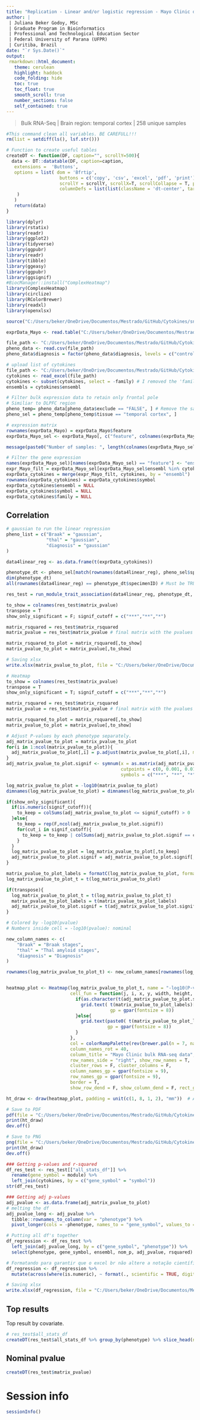 ---
title: "Replication - Linear and/or logistic regression - Mayo Clinic dataset"
author: |
 | Juliana Beker Godoy, MSc
 | Graduate Program in Bioinformatics
 | Professional and Technological Education Sector
 | Federal University of Parana (UFPR)
 | Curitiba, Brazil
date: "`r Sys.Date()`"
output:
 rmarkdown::html_document:
   theme: cerulean
   highlight: haddock
   code_folding: hide
   toc: true
   toc_float: true
   smooth_scroll: true
   number_sections: false
   self_contained: true
---

> Bulk RNA-Seq | Brain region: temporal cortex | 258 unique samples

```{r clean, warning=FALSE, echo=FALSE, results='hide'}
#This command clean all variables. BE CAREFULL!!! 
rm(list = setdiff(ls(), lsf.str()))
```

```{r HelperFunctions, echo=FALSE, results='hide', warning=FALSE}
# Function to create useful tables
createDT <- function(DF, caption="", scrollY=500){
  data <- DT::datatable(DF, caption=caption,
   extensions =  'Buttons',
   options = list( dom = 'Bfrtip', 
                    buttons = c('copy', 'csv', 'excel', 'pdf', 'print'), 
                    scrollY = scrollY, scrollX=T, scrollCollapse = T, paging = F,  
                    columnDefs = list(list(className = 'dt-center', targets = "_all"))
    )
   ) 
   return(data)
}
```

```{r packages, warning=FALSE, echo=FALSE, message=FALSE}
library(dplyr)
library(rstatix)
library(readr)
library(ggplot2)
library(tidyverse)
library(ggpubr)
library(readr)
library(tibble)
library(ggeasy)
library(ggpubr)
library(ggsignif)
#BiocManager::install("ComplexHeatmap")
library(ComplexHeatmap)
library(circlize)
library(RColorBrewer)
library(readxl)
library(openxlsx)
```

```{r source_reg_function, echo=FALSE, results='hide', warning=FALSE} 
source("C:/Users/beker/OneDrive/Documentos/Mestrado/GitHub/Cytokines/sn_RNAseq_DLPFC/run_regressions_v2_adjcov.R") # Our script for regressions: linear and logistic 
```

```{r dataset_upload, warning=FALSE,message=FALSE, include=FALSE}   
exprData_Mayo <- read.table("C:/Users/beker/OneDrive/Documentos/Mestrado/GitHub/Cytokines/replication/T028/Mayo_Normalized_counts_CQN.tsv", check.names = F, header = T)
```

```{r phenoData_upload, warning=FALSE} 
file_path <- "C:/Users/beker/OneDrive/Documentos/Mestrado/GitHub/Cytokines/replication/T028/RNAseq_Harmonization_Mayo_combined_metadata.csv"
pheno_data <- read.csv(file_path)
pheno_data$diagnosis = factor(pheno_data$diagnosis, levels = c("control", "Alzheimer Disease", "pathological aging", "progressive supranuclear palsy" ))
```

```{r gene_list, warning=FALSE,message=FALSE}
# upload list of cytokines
file_path <- "C:/Users/beker/OneDrive/Documentos/Mestrado/GitHub/Cytokines/list_cytokines/T023/list_cytokines_T023.xlsx"
cytokines <- read_excel(file_path)
cytokines <- subset(cytokines, select = -family) # I removed the 'family' column here because it had NA values
ensembls = cytokines$ensembl
```

```{r select_brain_region, echo=FALSE, warning=FALSE}
# Filter bulk expression data to retain only frontal pole
# Similiar to DLPFC region
pheno_temp= pheno_data[pheno_data$exclude == "FALSE", ] # Remove the samples that didn't pass QC 
pheno_sel = pheno_temp[pheno_temp$tissue == "temporal cortex", ]

# expression matrix 
rownames(exprData_Mayo) = exprData_Mayo$feature
exprData_Mayo_sel <- exprData_Mayo[, c("feature", colnames(exprData_Mayo)[colnames(exprData_Mayo) %in% pheno_sel$specimenID])]

message(paste0("Number of samples: ", length(colnames(exprData_Mayo_sel)) - 1))
```

```{r filter_expr, warning=FALSE,message=FALSE, include=FALSE}
# Filter the gene expression
names(exprData_Mayo_sel)[names(exprData_Mayo_sel) == "feature"] <- "ensembl"
expr_Mayo_filt = exprData_Mayo_sel[exprData_Mayo_sel$ensembl %in% cytokines$ensembl,]
exprData_cytokines = merge(expr_Mayo_filt, cytokines, by = "ensembl")
rownames(exprData_cytokines) = exprData_cytokines$symbol
exprData_cytokines$ensembl = NULL
exprData_cytokines$symbol = NULL
exprData_cytokines$family = NULL
```

## Correlation

```{r pheno_list, warning=FALSE, message=FALSE, include=FALSE}
# gaussian to run the linear regression 
pheno_list = c("Braak" = "gaussian",
               "thal" = "gaussian",
               "diagnosis" = "gaussian"
)
```

```{r expr_feno, warning=FALSE, message=FALSE, include=FALSE}
data4linear_reg <- as.data.frame(t(exprData_cytokines))

phenotype_dt <- pheno_sel[match(rownames(data4linear_reg), pheno_sel$specimenID), ]
dim(phenotype_dt)
all(rownames(data4linear_reg) == phenotype_dt$specimenID) # Must be TRUE. Check the IDs

res_test = run_module_trait_association(data4linear_reg, phenotype_dt, pheno_list, covariates = c("ageDeath","sex"))
```

```{r supplementary_table, warning=FALSE}
to_show = colnames(res_test$matrix_pvalue)
transpose = T
show_only_significant = F; signif_cutoff = c("***","**","*")

matrix_rsquared = res_test$matrix_rsquared
matrix_pvalue = res_test$matrix_pvalue # final matrix with the pvalues 

matrix_rsquared_to_plot = matrix_rsquared[,to_show]
matrix_pvalue_to_plot = matrix_pvalue[,to_show]

# Saving xlsx
write.xlsx(matrix_pvalue_to_plot, file = "C:/Users/beker/OneDrive/Documentos/Mestrado/GitHub/Cytokines/replication/T029/nom_p_values_MAYO_T029.xlsx", row.names = TRUE)
```

```{r heatmap, fig.height=1.9, fig.width=12, warning=FALSE}
# Heatmap 
to_show = colnames(res_test$matrix_pvalue)
transpose = T
show_only_significant = T; signif_cutoff = c("***","**","*")

matrix_rsquared = res_test$matrix_rsquared
matrix_pvalue = res_test$matrix_pvalue # final matrix with the pvalues 

matrix_rsquared_to_plot = matrix_rsquared[,to_show]
matrix_pvalue_to_plot = matrix_pvalue[,to_show]

# Adjust P-values by each phenotype separately.
adj_matrix_pvalue_to_plot = matrix_pvalue_to_plot
for(i in 1:ncol(matrix_pvalue_to_plot)){
  adj_matrix_pvalue_to_plot[,i] = p.adjust(matrix_pvalue_to_plot[,i], method = "bonferroni")
}
adj_matrix_pvalue_to_plot.signif <- symnum(x = as.matrix(adj_matrix_pvalue_to_plot), corr = FALSE, na = FALSE,
                                           cutpoints = c(0, 0.001, 0.01, 0.05, 0.1, 1), 
                                           symbols = c("***", "**", "*", ".", " "))

log_matrix_pvalue_to_plot = -log10(matrix_pvalue_to_plot)
dimnames(log_matrix_pvalue_to_plot) = dimnames(log_matrix_pvalue_to_plot)

if(show_only_significant){
  if(is.numeric(signif_cutoff)){
    to_keep = colSums(adj_matrix_pvalue_to_plot <= signif_cutoff) > 0
  }else{
    to_keep = rep(F,ncol(adj_matrix_pvalue_to_plot.signif))
    for(cut_i in signif_cutoff){
      to_keep = to_keep | colSums(adj_matrix_pvalue_to_plot.signif == cut_i) > 0 # change for the significance you want 
    }
  }
  log_matrix_pvalue_to_plot = log_matrix_pvalue_to_plot[,to_keep]
  adj_matrix_pvalue_to_plot.signif = adj_matrix_pvalue_to_plot.signif[,to_keep]
}

matrix_pvalue_to_plot_labels = formatC(log_matrix_pvalue_to_plot, format = "f", digits = 2)
log_matrix_pvalue_to_plot_t = t(log_matrix_pvalue_to_plot)

if(transpose){
  log_matrix_pvalue_to_plot_t = t(log_matrix_pvalue_to_plot_t)
  matrix_pvalue_to_plot_labels = t(matrix_pvalue_to_plot_labels)
  adj_matrix_pvalue_to_plot.signif = t(adj_matrix_pvalue_to_plot.signif)
}

# Colored by -log10(pvalue)
# Numbers inside cell = -log10(pvalue): nominal

new_column_names <- c(
    "Braak" = "Braak stages",
    "thal" = "Thal amyloid stages",
    "diagnosis" = "Diagnosis"
)

rownames(log_matrix_pvalue_to_plot_t) <- new_column_names[rownames(log_matrix_pvalue_to_plot_t)]


heatmap_plot <- Heatmap(log_matrix_pvalue_to_plot_t, name = "-log10(P-value)",
                        cell_fun = function(j, i, x, y, width, height, fill) {
                          if(as.character(t(adj_matrix_pvalue_to_plot.signif)[i,j]) == " "){
                            grid.text( t(matrix_pvalue_to_plot_labels)[i,j], x, y, 
                                       gp = gpar(fontsize = 8))
                          }else{
                            grid.text(paste0( t(matrix_pvalue_to_plot_labels)[i,j],"\n", t(adj_matrix_pvalue_to_plot.signif)[i,j] ), x, y, 
                                      gp = gpar(fontsize = 8))
                          }
                        },
                        col = colorRampPalette(rev(brewer.pal(n = 7, name ="RdYlBu")))(100),
                        column_names_rot = 40,
                        column_title = "Mayo Clinic bulk RNA-seq data",
                        row_names_side = "right", show_row_names = T,
                        cluster_rows = F, cluster_columns = F,
                        column_names_gp = gpar(fontsize = 9),
                        row_names_gp = gpar(fontsize = 9),
                        border = T,
                        show_row_dend = F, show_column_dend = F, rect_gp = gpar(col = "white", lwd = 1))

ht_draw <- draw(heatmap_plot, padding = unit(c(1, 8, 1, 2), "mm"))  # Ajustar as margens (top, right, bottom, left)

# Save to PDF
pdf(file = "C:/Users/beker/OneDrive/Documentos/Mestrado/GitHub/Cytokines/replication/T029/lr_expr_bulk_Mayo_T029.pdf", width = 12, height = 1.8)
print(ht_draw)
dev.off()

# Save to PNG
png(file = "C:/Users/beker/OneDrive/Documentos/Mestrado/GitHub/Cytokines/replication/T029/lr_expr_bulk_Mayo_T029.png", width = 12, height = 1.8, units = "in", res = 300)
print(ht_draw)
dev.off()
```

```{r supplementary_material, include=FALSE, warning=FALSE}
### Getting p-values and r-squared
df_res_test <- res_test[["all_stats_df"]] %>%
  rename(gene_symbol = module) %>%
  left_join(cytokines, by = c("gene_symbol" = "symbol"))
str(df_res_test)

### Getting adj p-values
adj_pvalue <- as.data.frame(adj_matrix_pvalue_to_plot)
# melting the df
adj_pvalue_long <- adj_pvalue %>%
  tibble::rownames_to_column(var = "phenotype") %>% 
  pivot_longer(cols = -phenotype, names_to = "gene_symbol", values_to = "adj_pvalue")

# Putting all df's together
df_regression <- df_res_test %>% 
  left_join(adj_pvalue_long, by = c("gene_symbol", "phenotype")) %>% 
  select(phenotype, gene_symbol, ensembl, nom_p, adj_pvalue, rsquared)

# Formatando para garantir que o excel br não altere a notação científica dos valores
df_regression <- df_regression %>%
  mutate(across(where(is.numeric), ~ format(., scientific = TRUE, digits = 15)))

# Saving xlsx
write.xlsx(df_regression, file = "C:/Users/beker/OneDrive/Documentos/Mestrado/GitHub/Cytokines/replication/T029/reg_Mayo_T029.xlsx", row.names = FALSE)
```

## Top results

Top result by covariate. 

```{r best_results}
# res_test$all_stats_df 
createDT(res_test$all_stats_df %>% group_by(phenotype) %>% slice_head(n = 1))
```

## Nominal pvalue

```{r pvalue}
createDT(res_test$matrix_pvalue)
```

# Session info
```{r session info}
sessionInfo()
```